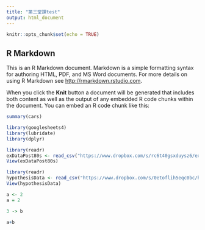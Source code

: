 ---
title: "第三堂課test"
output: html_document
---

```{r setup, include=FALSE}
knitr::opts_chunk$set(echo = TRUE)
```

## R Markdown

This is an R Markdown document. Markdown is a simple formatting syntax for authoring HTML, PDF, and MS Word documents. For more details on using R Markdown see <http://rmarkdown.rstudio.com>.

When you click the **Knit** button a document will be generated that includes both content as well as the output of any embedded R code chunks within the document. You can embed an R code chunk like this:

```{r cars}
summary(cars)
```

```{r}
library(googlesheets4)
library(lubridate)
library(dplyr)
```

```{r}
library(readr)
exDataPost80s <- read_csv("https://www.dropbox.com/s/rc6t40gsxduysz6/exDataPost80s.csv?dl=1")
View(exDataPost80s)
```
```{r}
library(readr)
hypothesisData <- read_csv("https://www.dropbox.com/s/0etoflih5eqc0bc/hypothesisData.csv?dl=1")
View(hypothesisData)

```
```{r}
a <- 2
a = 2 
```

```{r}
3 -> b
```
```{r}
a+b
```


